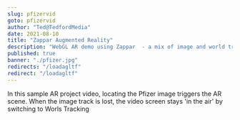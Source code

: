 ```yaml
---
slug: pfizervid
goto: pfizervid
author: "Ted@TedfordMedia"
date: 2021-08-10
title: "Zappar Augmented Reality"
description: "WebGL AR demo using Zappar  - a mix of image and world tracking."
published: true
banner: "./pfizer.jpg"
redirects: "/loadagltf"
redirect: "/loadagltf"
---
```



<Layout>
In this sample AR project video, locating the Pfizer image triggers the AR scene.  When the image track is lost, the video screen stays 'in the air' by switching to Worls Tracking    
<br /><br />
<YouTube youTubeId="MeR76aRem00" />
</Layout> 




